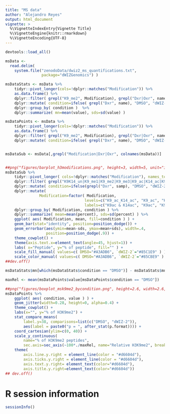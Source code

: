 ```yaml
---
title: "MS data"
author: "Alejandro Reyes"
output: html_document
vignette: >
  %\VignetteIndexEntry{Vignette Title}
  %\VignetteEngine{knitr::rmarkdown}
  %\VignetteEncoding{UTF-8}
---
```



```r

devtools::load_all()

msData <- 
  read.delim( 
    system.file("zenodoData/dwiz2_ms_quantifications.txt", 
                package="dWIZGenomics") )

msDataStats <- msData %>%
    tidyr::pivot_longer(cols=!dplyr::matches("Modification")) %>%
    as.data.frame() %>%
    dplyr::filter( grepl("K9_me2", Modification), grepl("Dxr|Oxr", name) ) %>%
    dplyr::mutate( condition=ifelse( grepl("Dxr", name), "DMSO", "dWIZ-2" ) ) %>%
    dplyr::group_by( condition )  %>%
    dplyr::summarize( mn=mean(value), sds=sd(value) )

msDataPoints <- msData %>%
    tidyr::pivot_longer(cols=!dplyr::matches("Modification")) %>%
    as.data.frame() %>%
    dplyr::filter( grepl("K9_me2", Modification), grepl("Dxr|Oxr", name) ) %>%
    dplyr::mutate( condition=ifelse( grepl("Dxr", name), "DMSO", "dWIZ-2" ) )


msDataSub <- msData[,grepl("Modification|Dxr|Oxr", colnames(msData))]


##png("figures/barplot_h3modifications.png", height=3, width=5, unit="in", res=300)
msDataSub %>%
    tidyr::pivot_longer( cols=!dplyr::matches("Modification"), names_to="samp", values_to="percent" ) %>%
    dplyr::filter( grepl("K9K14_un|K9_me1|K9_me2|K9_me3|K9_ac|K14_ac|K9_ac_K14_ac", Modification ) ) %>%
    dplyr::mutate( condition=ifelse(grepl("Dxr", samp), "DMSO", "dWIZ-2") ) %>%
    dplyr::mutate(
               Modification=factor( Modification,
                                   levels=c("K9_ac_K14_ac", "K9_ac", "K9_me1", "K9_me2", "K9_me3", "K14_ac", "K9K14_un"),
                                   labels=c("K9ac & K14ac", "K9ac", "K9me1", "K9me2", "K9me3", "K14ac", "unmodified K9 & K14"))) %>%
    dplyr::group_by( Modification, condition ) %>%
    dplyr::summarize( mean=mean(percent), sds=sd(percent) ) %>%
    ggplot( aes( Modification, mean, fill=condition ) ) +
    geom_bar(stat="identity", position=position_dodge()) +
    geom_errorbar(aes(ymin=mean-sds, ymax=mean+sds), width=.4,
                  position=position_dodge(.9)) +
    theme_cowplot() +
    theme(axis.text.x=element_text(angle=45, hjust=1)) +
    labs( x="Peptide", y="% of peptide", fill="" ) +
    scale_fill_manual( values=c( DMSO="#A3ADB6", `dWIZ-2`="#85C1E9" ) ) +
    scale_color_manual( values=c( DMSO="#A3ADB6", `dWIZ-2`="#85CBE9" ) )
##dev.off()

```

```r

msDataStats$mn[which(msDataStats$condition == "DMSO")] - msDataStats$mn[which(msDataStats$condition == "dWIZ-2")]

maxRel <- mean(msDataPoints$value[msDataPoints$condition == "DMSO"])

##png("figures/boxplot_msk9me2_bycondition.png", height=2.6, width=2.6, unit="in", res=300)
msDataPoints %>%
    ggplot( aes( condition, value ) ) +
    geom_jitter(width=0.28, height=0, alpha=0.4) +
    theme_cowplot() +
    labs(x="", y="% of H3K9me2") +
    stat_compare_means(
        label.y=38, comparisons=list(c("DMSO", "dWIZ-2")),
        aes(label = paste0("p = ", after_stat(p.format)))) +
    coord_cartesian(ylim=c(0, 40)) +
    scale_y_continuous(
        name="% of H3K9me2 peptides",
        sec.axis=sec_axis(~100*./maxRel, name="Relative H3K9me2", breaks=seq(0, 100, 20))) +
    theme(
        axis.line.y.right = element_line(color = "#d6604d"), 
        axis.ticks.y.right = element_line(color = "#d6604d"),
        axis.text.y.right= element_text(color="#d6604d"),
        axis.title.y.right=element_text(color="#d6604d"))
## dev.off()

```

# R session information

```r
sessionInfo()
```
